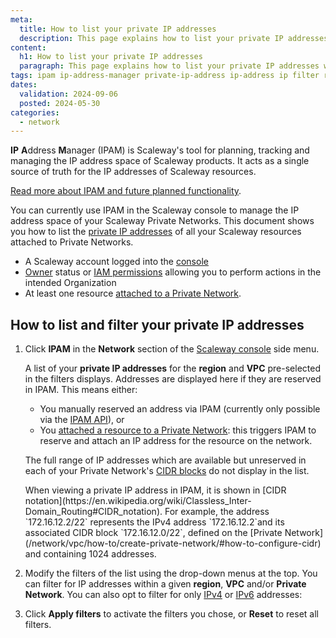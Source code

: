 ```yaml
---
meta:
  title: How to list your private IP addresses
  description: This page explains how to list your private IP addresses with Scaleway's IPAM
content:
  h1: How to list your private IP addresses
  paragraph: This page explains how to list your private IP addresses with Scaleway's IPAM
tags: ipam ip-address-manager private-ip-address ip-address ip filter reserve-ip-address
dates:
  validation: 2024-09-06
  posted: 2024-05-30
categories:
  - network
---
```


**IP** **A**ddress **M**anager (IPAM) is Scaleway's tool for planning, tracking and managing the IP address space of Scaleway products. It acts as a single source of truth for the IP addresses of Scaleway resources.

[Read more about IPAM and future planned functionality](/network/ipam/concepts/#ipam).

You can currently use IPAM in the Scaleway console to manage the IP address space of your Scaleway Private Networks. This document shows you how to list the [private IP addresses](/network/ipam/concepts/#private-ip-address) of all your Scaleway resources attached to Private Networks.

<Macro id="requirements" />

- A Scaleway account logged into the [console](https://console.scaleway.com)
- [Owner](/identity-and-access-management/iam/concepts/#owner) status or [IAM permissions](/identity-and-access-management/iam/concepts/#permission) allowing you to perform actions in the intended Organization
- At least one resource [attached to a Private Network](/network/vpc/how-to/attach-resources-to-pn/).

## How to list and filter your private IP addresses

1. Click **IPAM** in the **Network** section of the [Scaleway console](https://console.scaleway.com) side menu.

    A list of your **private IP addresses** for the **region** and **VPC** pre-selected in the filters displays. Addresses are displayed here if they are reserved in IPAM. This means either:

    - You manually reserved an address via IPAM (currently only possible via the [IPAM API](https://www.scaleway.com/en/developers/api/ipam/#path-ips-book-a-new-ip)), or
    - You [attached a resource to a Private Network](/network/vpc/how-to/attach-resources-to-pn/): this triggers IPAM to reserve and attach an IP address for the resource on the network.

    The full range of IP addresses which are available but unreserved in each of your Private Network's [CIDR blocks](/network/vpc/concepts/#cidr-block) do not display in the list.

    <Message type="tip">
    When viewing a private IP address in IPAM, it is shown in [CIDR notation](https://en.wikipedia.org/wiki/Classless_Inter-Domain_Routing#CIDR_notation). For example, the address `172.16.12.2/22` represents the IPv4 address `172.16.12.2`and its associated CIDR block `172.16.12.0/22`, defined on the [Private Network](/network/vpc/how-to/create-private-network/#how-to-configure-cidr) and containing 1024 addresses.
    </Message>

2. Modify the filters of the list using the drop-down menus at the top. You can filter for IP addresses within a given **region**, **VPC** and/or **Private Network**. You can also opt to filter for only [IPv4](/network/ipam/concepts/#ipv4) or [IPv6](/network/ipam/concepts/#ipv6) addresses:

3. Click **Apply filters** to activate the filters you chose, or **Reset** to reset all filters. 
